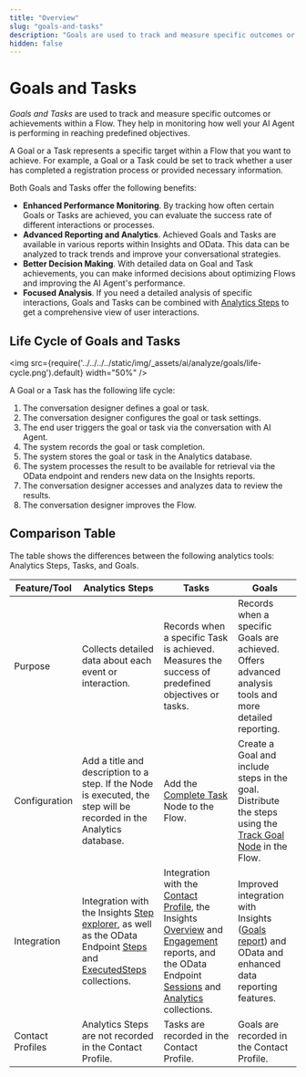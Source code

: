 ```yaml
---
title: "Overview"
slug: "goals-and-tasks"
description: "Goals are used to track and measure specific outcomes or achievements within a Flow. They help in monitoring how well your AI Agent is performing in reaching predefined objectives."
hidden: false
---
```


# Goals and Tasks

_Goals and Tasks_ are used to track and measure specific outcomes or achievements within a Flow. 
They help in monitoring how well your AI Agent is performing in reaching predefined objectives.

A Goal or a Task represents a specific target within a Flow that you want to achieve. For example, a Goal or a Task could be set to track whether a user has completed a registration process or provided necessary information.

Both Goals and Tasks offer the following benefits:

- **Enhanced Performance Monitoring**. By tracking how often certain Goals or Tasks are achieved, you can evaluate the success rate of different interactions or processes.
- **Advanced Reporting and Analytics**. Achieved Goals and Tasks are available in various reports within Insights and OData. This data can be analyzed to track trends and improve your conversational strategies.
- **Better Decision Making**. With detailed data on Goal and Task achievements, you can make informed decisions about optimizing Flows and improving the AI Agent's performance.
- **Focused Analysis**. If you need a detailed analysis of specific interactions, Goals and Tasks can be combined with [Analytics Steps](../collecting-data.mdx#analytics-steps) to get a comprehensive view of user interactions.

## Life Cycle of Goals and Tasks

<img src={require('../../../../static/img/_assets/ai/analyze/goals/life-cycle.png').default} width="50%" />

A Goal or a Task has the following life cycle:

1. The conversation designer defines a goal or task. 
2. The conversation designer configures the goal or task settings. 
3. The end user triggers the goal or task via the conversation with AI Agent. 
4. The system records the goal or task completion. 
5. The system stores the goal or task in the Analytics database.
6. The system processes the result to be available for retrieval via the OData endpoint and renders new data on the Insights reports.
7. The conversation designer accesses and analyzes data to review the results. 
8. The conversation designer improves the Flow.

## Comparison Table

The table shows the differences between the following analytics tools: Analytics Steps, Tasks, and Goals.

| Feature/Tool     | Analytics Steps                                                                                                                                                                                          | Tasks                                                                                                                                                                                                                                                                                                         | Goals                                                                                                                                                          |
|------------------|----------------------------------------------------------------------------------------------------------------------------------------------------------------------------------------------------------|---------------------------------------------------------------------------------------------------------------------------------------------------------------------------------------------------------------------------------------------------------------------------------------------------------------|----------------------------------------------------------------------------------------------------------------------------------------------------------------|
| Purpose          | Collects detailed data about each event or interaction.                                                                                                                                                  | Records when a specific Task is achieved. Measures the success of predefined objectives or tasks.                                                                                                                                                                                                             | Records when a specific Goals are achieved. Offers advanced analysis tools and more detailed reporting.                                                        |
| Configuration    | Add a title and description to a step. If the Node is executed, the step will be recorded in the Analytics database.                                                                                     | Add the [Complete Task](../../build/node-reference/analytics/complete-task.mdx) Node to the Flow.                                                                                                                                                                                                              | Create a Goal and include steps in the goal. Distribute the steps using the [Track Goal Node](../../build/node-reference/analytics/track-goal.mdx) in the Flow. |
| Integration      | Integration with the Insights [Step explorer](../../../insights/explorers/step.mdx), as well as the OData Endpoint [Steps](../odata.mdx#steps) and [ExecutedSteps](../odata.mdx#executedsteps) collections. | Integration with the [Contact Profile](../contact-profiles.mdx), the Insights [Overview](../../../insights/reports/overview.mdx) and [Engagement](../../../insights/reports/engagement.mdx) reports, and the OData Endpoint [Sessions](../odata.mdx#sessions) and [Analytics](../odata.mdx#analytics) collections. | Improved integration with Insights ([Goals report](../../../insights/reports/goals.mdx)) and OData and enhanced data reporting features.                        |
| Contact Profiles | Analytics Steps are not recorded in the Contact Profile.                                                                                                                                                 | Tasks are recorded in the Contact Profile.                                                                                                                                                                                                                                                                    | Goals are recorded in the Contact Profile.                                                                                                                     |